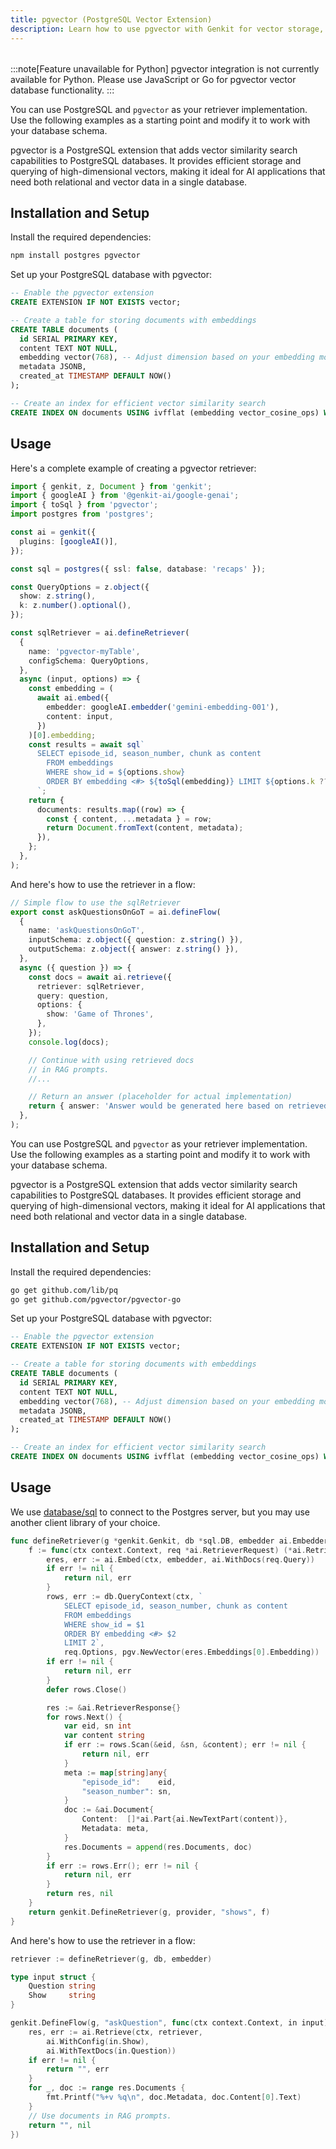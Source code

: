 ```yaml
---
title: pgvector (PostgreSQL Vector Extension)
description: Learn how to use pgvector with Genkit for vector storage, semantic search, and RAG applications using PostgreSQL.
---
```



<div style="display: flex; justify-content: flex-end; align-items: center; gap: 1rem; margin: 1rem 0 1rem 0;">
  <CopyMarkdownButton />
</div>

<LanguageContent lang="python">

:::note[Feature unavailable for Python]
pgvector integration is not currently available for Python. Please use JavaScript or Go for pgvector vector database functionality.
:::

</LanguageContent>

<LanguageContent lang="js">

You can use PostgreSQL and `pgvector` as your retriever implementation. Use the
following examples as a starting point and modify it to work with your database
schema.

pgvector is a PostgreSQL extension that adds vector similarity search capabilities to PostgreSQL databases. It provides efficient storage and querying of high-dimensional vectors, making it ideal for AI applications that need both relational and vector data in a single database.

## Installation and Setup

Install the required dependencies:

```bash
npm install postgres pgvector
```

Set up your PostgreSQL database with pgvector:

```sql
-- Enable the pgvector extension
CREATE EXTENSION IF NOT EXISTS vector;

-- Create a table for storing documents with embeddings
CREATE TABLE documents (
  id SERIAL PRIMARY KEY,
  content TEXT NOT NULL,
  embedding vector(768), -- Adjust dimension based on your embedding model
  metadata JSONB,
  created_at TIMESTAMP DEFAULT NOW()
);

-- Create an index for efficient vector similarity search
CREATE INDEX ON documents USING ivfflat (embedding vector_cosine_ops) WITH (lists = 100);
```

## Usage

Here's a complete example of creating a pgvector retriever:

```ts
import { genkit, z, Document } from 'genkit';
import { googleAI } from '@genkit-ai/google-genai';
import { toSql } from 'pgvector';
import postgres from 'postgres';

const ai = genkit({
  plugins: [googleAI()],
});

const sql = postgres({ ssl: false, database: 'recaps' });

const QueryOptions = z.object({
  show: z.string(),
  k: z.number().optional(),
});

const sqlRetriever = ai.defineRetriever(
  {
    name: 'pgvector-myTable',
    configSchema: QueryOptions,
  },
  async (input, options) => {
    const embedding = (
      await ai.embed({
        embedder: googleAI.embedder('gemini-embedding-001'),
        content: input,
      })
    )[0].embedding;
    const results = await sql`
      SELECT episode_id, season_number, chunk as content
        FROM embeddings
        WHERE show_id = ${options.show}
        ORDER BY embedding <#> ${toSql(embedding)} LIMIT ${options.k ?? 3}
      `;
    return {
      documents: results.map((row) => {
        const { content, ...metadata } = row;
        return Document.fromText(content, metadata);
      }),
    };
  },
);
```

And here's how to use the retriever in a flow:

```ts
// Simple flow to use the sqlRetriever
export const askQuestionsOnGoT = ai.defineFlow(
  {
    name: 'askQuestionsOnGoT',
    inputSchema: z.object({ question: z.string() }),
    outputSchema: z.object({ answer: z.string() }),
  },
  async ({ question }) => {
    const docs = await ai.retrieve({
      retriever: sqlRetriever,
      query: question,
      options: {
        show: 'Game of Thrones',
      },
    });
    console.log(docs);

    // Continue with using retrieved docs
    // in RAG prompts.
    //...

    // Return an answer (placeholder for actual implementation)
    return { answer: 'Answer would be generated here based on retrieved documents' };
  },
);
```

</LanguageContent>

<LanguageContent lang="go">

You can use PostgreSQL and `pgvector` as your retriever implementation. Use the
following examples as a starting point and modify it to work with your database
schema.

pgvector is a PostgreSQL extension that adds vector similarity search capabilities to PostgreSQL databases. It provides efficient storage and querying of high-dimensional vectors, making it ideal for AI applications that need both relational and vector data in a single database.

## Installation and Setup

Install the required dependencies:

```bash
go get github.com/lib/pq
go get github.com/pgvector/pgvector-go
```

Set up your PostgreSQL database with pgvector:

```sql
-- Enable the pgvector extension
CREATE EXTENSION IF NOT EXISTS vector;

-- Create a table for storing documents with embeddings
CREATE TABLE documents (
  id SERIAL PRIMARY KEY,
  content TEXT NOT NULL,
  embedding vector(768), -- Adjust dimension based on your embedding model
  metadata JSONB,
  created_at TIMESTAMP DEFAULT NOW()
);

-- Create an index for efficient vector similarity search
CREATE INDEX ON documents USING ivfflat (embedding vector_cosine_ops) WITH (lists = 100);
```

## Usage

We use [database/sql](https://pkg.go.dev/database/sql) to connect to the Postgres server, but you may use another client library of your choice.

```go
func defineRetriever(g *genkit.Genkit, db *sql.DB, embedder ai.Embedder) ai.Retriever {
	f := func(ctx context.Context, req *ai.RetrieverRequest) (*ai.RetrieverResponse, error) {
		eres, err := ai.Embed(ctx, embedder, ai.WithDocs(req.Query))
		if err != nil {
			return nil, err
		}
		rows, err := db.QueryContext(ctx, `
			SELECT episode_id, season_number, chunk as content
			FROM embeddings
			WHERE show_id = $1
		  	ORDER BY embedding <#> $2
		  	LIMIT 2`,
			req.Options, pgv.NewVector(eres.Embeddings[0].Embedding))
		if err != nil {
			return nil, err
		}
		defer rows.Close()

		res := &ai.RetrieverResponse{}
		for rows.Next() {
			var eid, sn int
			var content string
			if err := rows.Scan(&eid, &sn, &content); err != nil {
				return nil, err
			}
			meta := map[string]any{
				"episode_id":    eid,
				"season_number": sn,
			}
			doc := &ai.Document{
				Content:  []*ai.Part{ai.NewTextPart(content)},
				Metadata: meta,
			}
			res.Documents = append(res.Documents, doc)
		}
		if err := rows.Err(); err != nil {
			return nil, err
		}
		return res, nil
	}
	return genkit.DefineRetriever(g, provider, "shows", f)
}
```

And here's how to use the retriever in a flow:

```go
retriever := defineRetriever(g, db, embedder)

type input struct {
	Question string
	Show     string
}

genkit.DefineFlow(g, "askQuestion", func(ctx context.Context, in input) (string, error) {
	res, err := ai.Retrieve(ctx, retriever,
		ai.WithConfig(in.Show),
		ai.WithTextDocs(in.Question))
	if err != nil {
		return "", err
	}
	for _, doc := range res.Documents {
		fmt.Printf("%+v %q\n", doc.Metadata, doc.Content[0].Text)
	}
	// Use documents in RAG prompts.
	return "", nil
})
```

</LanguageContent>
